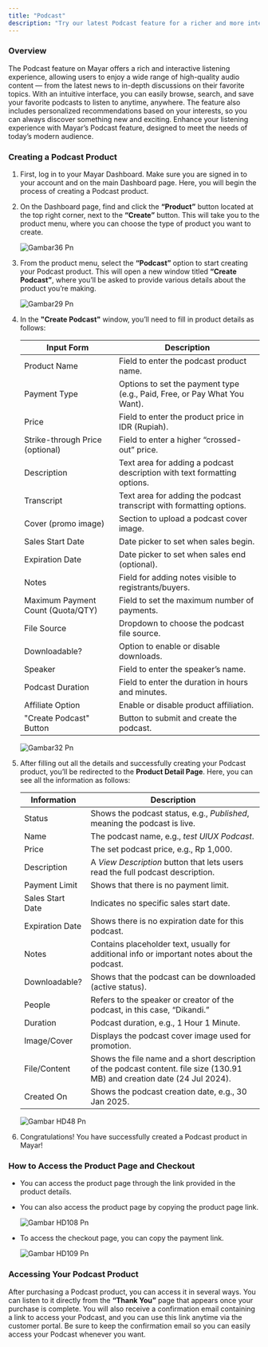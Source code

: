 ```yaml
---
title: "Podcast"
description: "Try our latest Podcast feature for a richer and more interactive listening experience!"
---
```


### Overview

The Podcast feature on Mayar offers a rich and interactive listening experience, allowing users to enjoy a wide range of high-quality audio content — from the latest news to in-depth discussions on their favorite topics. With an intuitive interface, you can easily browse, search, and save your favorite podcasts to listen to anytime, anywhere. The feature also includes personalized recommendations based on your interests, so you can always discover something new and exciting. Enhance your listening experience with Mayar’s Podcast feature, designed to meet the needs of today’s modern audience.

### Creating a Podcast Product

1. First, log in to your Mayar Dashboard. Make sure you are signed in to your account and on the main Dashboard page. Here, you will begin the process of creating a Podcast product.
2. On the Dashboard page, find and click the **“Product”** button located at the top right corner, next to the **“Create”** button. This will take you to the product menu, where you can choose the type of product you want to create.

   ![Gambar36 Pn](/images/gambar36.png)
3. From the product menu, select the **“Podcast”** option to start creating your Podcast product. This will open a new window titled **“Create Podcast”**, where you’ll be asked to provide various details about the product you’re making.

   ![Gambar29 Pn](/images/gambar29.png)
4. In the **"Create Podcast"** window, you’ll need to fill in product details as follows:

   | Input Form                        | Description                                                               |
   | --------------------------------- | ------------------------------------------------------------------------- |
   | Product Name                      | Field to enter the podcast product name.                                  |
   | Payment Type                      | Options to set the payment type (e.g., Paid, Free, or Pay What You Want). |
   | Price                             | Field to enter the product price in IDR (Rupiah).                         |
   | Strike-through Price (optional)   | Field to enter a higher “crossed-out” price.                              |
   | Description                       | Text area for adding a podcast description with text formatting options.  |
   | Transcript                        | Text area for adding the podcast transcript with formatting options.      |
   | Cover (promo image)               | Section to upload a podcast cover image.                                  |
   | Sales Start Date                  | Date picker to set when sales begin.                                      |
   | Expiration Date                   | Date picker to set when sales end (optional).                             |
   | Notes                             | Field for adding notes visible to registrants/buyers.                     |
   | Maximum Payment Count (Quota/QTY) | Field to set the maximum number of payments.                              |
   | File Source                       | Dropdown to choose the podcast file source.                               |
   | Downloadable?                     | Option to enable or disable downloads.                                    |
   | Speaker                           | Field to enter the speaker’s name.                                        |
   | Podcast Duration                  | Field to enter the duration in hours and minutes.                         |
   | Affiliate Option                  | Enable or disable product affiliation.                                    |
   | "Create Podcast" Button           | Button to submit and create the podcast.                                  |

   ![Gambar32 Pn](/images/gambar32.png)
5. After filling out all the details and successfully creating your Podcast product, you’ll be redirected to the **Product Detail Page**. Here, you can see all the information as follows:

   | Information      | Description                                                                                                                |
   | ---------------- | -------------------------------------------------------------------------------------------------------------------------- |
   | Status           | Shows the podcast status, e.g., _Published_, meaning the podcast is live.                                                  |
   | Name             | The podcast name, e.g., _test UIUX Podcast_.                                                                               |
   | Price            | The set podcast price, e.g., Rp 1,000.                                                                                     |
   | Description      | A _View Description_ button that lets users read the full podcast description.                                             |
   | Payment Limit    | Shows that there is no payment limit.                                                                                      |
   | Sales Start Date | Indicates no specific sales start date.                                                                                    |
   | Expiration Date  | Shows there is no expiration date for this podcast.                                                                        |
   | Notes            | Contains placeholder text, usually for additional info or important notes about the podcast.                               |
   | Downloadable?    | Shows that the podcast can be downloaded (active status).                                                                  |
   | People           | Refers to the speaker or creator of the podcast, in this case, “Dikandi.”                                                  |
   | Duration         | Podcast duration, e.g., 1 Hour 1 Minute.                                                                                   |
   | Image/Cover      | Displays the podcast cover image used for promotion.                                                                       |
   | File/Content     | Shows the file name and a short description of the podcast content. file size (130.91 MB) and creation date (24 Jul 2024). |
   | Created On       | Shows the podcast creation date, e.g., 30 Jan 2025.                                                                        |

   ![Gambar HD48 Pn](/images/gambarHD48.png)
6. Congratulations\! You have successfully created a Podcast product in Mayar\!

### How to Access the Product Page and Checkout

- You can access the product page through the link provided in the product details.
- You can also access the product page by copying the product page link.

  ![Gambar HD108 Pn](/images/gambarHD108.png)
- To access the checkout page, you can copy the payment link.

  ![Gambar HD109 Pn](/images/gambarHD109.png)

### Accessing Your Podcast Product

After purchasing a Podcast product, you can access it in several ways. You can listen to it directly from the **“Thank You”** page that appears once your purchase is complete. You will also receive a confirmation email containing a link to access your Podcast, and you can use this link anytime via the customer portal. Be sure to keep the confirmation email so you can easily access your Podcast whenever you want.